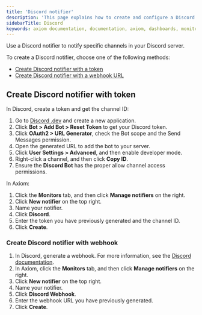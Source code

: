 ```yaml
---
title: 'Discord notifier'
description: 'This page explains how to create and configure a Discord notifier.'
sidebarTitle: Discord
keywords: axiom documentation, documentation, axiom, dashboards, monitors, notifiers, slack, email, pagerduty, webhook, opsgenie, discord, discord webhook
---
```


Use a Discord notifier to notify specific channels in your Discord server.

To create a Discord notifier, choose one of the following methods:

- [Create Discord notifier with a token](#create-discord-notifier-with-token)
- [Create Discord notifier with a webhook URL](#create-discord-notifier-with-webhook)

## Create Discord notifier with token

In Discord, create a token and get the channel ID:

1. Go to [Discord .dev](https://discord.com/developers/applications) and create a new application.
1. Click **Bot > Add Bot > Reset Token** to get your Discord token.
1. Click **OAuth2 > URL Generator**, check the Bot scope and the Send Messages permission.
1. Open the generated URL to add the bot to your server.
1. Click **User Settings > Advanced**, and then enable developer mode.
1. Right-click a channel, and then click **Copy ID**.
1. Ensure the **Discord Bot** has the proper allow channel access permissions.

In Axiom:

1. Click the **Monitors** tab, and then click **Manage notifiers** on the right.
1. Click **New notifier** on the top right.
1. Name your notifier.
1. Click **Discord**.
1. Enter the token you have previously generated and the channel ID.
1. Click **Create**.

### Create Discord notifier with webhook

1. In Discord, generate a webhook. For more information, see the [Discord documentation](https://support.discord.com/hc/en-us/articles/228383668-Intro-to-Webhooks).
1. In Axiom, click the **Monitors** tab, and then click **Manage notifiers** on the right.
1. Click **New notifier** on the top right.
1. Name your notifier.
1. Click **Discord Webhook**.
1. Enter the webhook URL you have previously generated.
1. Click **Create**.